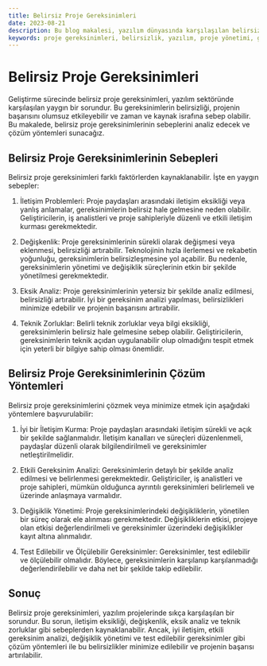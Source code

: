 ```yaml
---
title: Belirsiz Proje Gereksinimleri
date: 2023-08-21
description: Bu blog makalesi, yazılım dünyasında karşılaşılan belirsiz proje gereksinimlerini ele alarak, bu sorunun sebeplerini ve çözüm yöntemlerini açıklamaktadır.
keywords: proje gereksinimleri, belirsizlik, yazılım, proje yönetimi, gereksinim analizi
---
```


# Belirsiz Proje Gereksinimleri

Geliştirme sürecinde belirsiz proje gereksinimleri, yazılım sektöründe karşılaşılan yaygın bir sorundur. Bu gereksinimlerin belirsizliği, projenin başarısını olumsuz etkileyebilir ve zaman ve kaynak israfına sebep olabilir. Bu makalede, belirsiz proje gereksinimlerinin sebeplerini analiz edecek ve çözüm yöntemleri sunacağız.

## Belirsiz Proje Gereksinimlerinin Sebepleri

Belirsiz proje gereksinimleri farklı faktörlerden kaynaklanabilir. İşte en yaygın sebepler:

1. İletişim Problemleri: Proje paydaşları arasındaki iletişim eksikliği veya yanlış anlamalar, gereksinimlerin belirsiz hale gelmesine neden olabilir. Geliştiricilerin, iş analistleri ve proje sahipleriyle düzenli ve etkili iletişim kurması gerekmektedir.

2. Değişkenlik: Proje gereksinimlerinin sürekli olarak değişmesi veya eklenmesi, belirsizliği artırabilir. Teknolojinin hızla ilerlemesi ve rekabetin yoğunluğu, gereksinimlerin belirsizleşmesine yol açabilir. Bu nedenle, gereksinimlerin yönetimi ve değişiklik süreçlerinin etkin bir şekilde yönetilmesi gerekmektedir.

3. Eksik Analiz: Proje gereksinimlerinin yetersiz bir şekilde analiz edilmesi, belirsizliği artırabilir. İyi bir gereksinim analizi yapılması, belirsizlikleri minimize edebilir ve projenin başarısını artırabilir.

4. Teknik Zorluklar: Belirli teknik zorluklar veya bilgi eksikliği, gereksinimlerin belirsiz hale gelmesine sebep olabilir. Geliştiricilerin, gereksinimlerin teknik açıdan uygulanabilir olup olmadığını tespit etmek için yeterli bir bilgiye sahip olması önemlidir.

## Belirsiz Proje Gereksinimlerinin Çözüm Yöntemleri

Belirsiz proje gereksinimlerini çözmek veya minimize etmek için aşağıdaki yöntemlere başvurulabilir:

1. İyi bir İletişim Kurma: Proje paydaşları arasındaki iletişim sürekli ve açık bir şekilde sağlanmalıdır. İletişim kanalları ve süreçleri düzenlenmeli, paydaşlar düzenli olarak bilgilendirilmeli ve gereksinimler netleştirilmelidir.

2. Etkili Gereksinim Analizi: Gereksinimlerin detaylı bir şekilde analiz edilmesi ve belirlenmesi gerekmektedir. Geliştiriciler, iş analistleri ve proje sahipleri, mümkün olduğunca ayrıntılı gereksinimleri belirlemeli ve üzerinde anlaşmaya varmalıdır.

3. Değişiklik Yönetimi: Proje gereksinimlerindeki değişikliklerin, yönetilen bir süreç olarak ele alınması gerekmektedir. Değişikliklerin etkisi, projeye olan etkisi değerlendirilmeli ve gereksinimler üzerindeki değişiklikler kayıt altına alınmalıdır.

4. Test Edilebilir ve Ölçülebilir Gereksinimler: Gereksinimler, test edilebilir ve ölçülebilir olmalıdır. Böylece, gereksinimlerin karşılanıp karşılanmadığı değerlendirilebilir ve daha net bir şekilde takip edilebilir.

## Sonuç

Belirsiz proje gereksinimleri, yazılım projelerinde sıkça karşılaşılan bir sorundur. Bu sorun, iletişim eksikliği, değişkenlik, eksik analiz ve teknik zorluklar gibi sebeplerden kaynaklanabilir. Ancak, iyi iletişim, etkili gereksinim analizi, değişiklik yönetimi ve test edilebilir gereksinimler gibi çözüm yöntemleri ile bu belirsizlikler minimize edilebilir ve projenin başarısı artırılabilir.